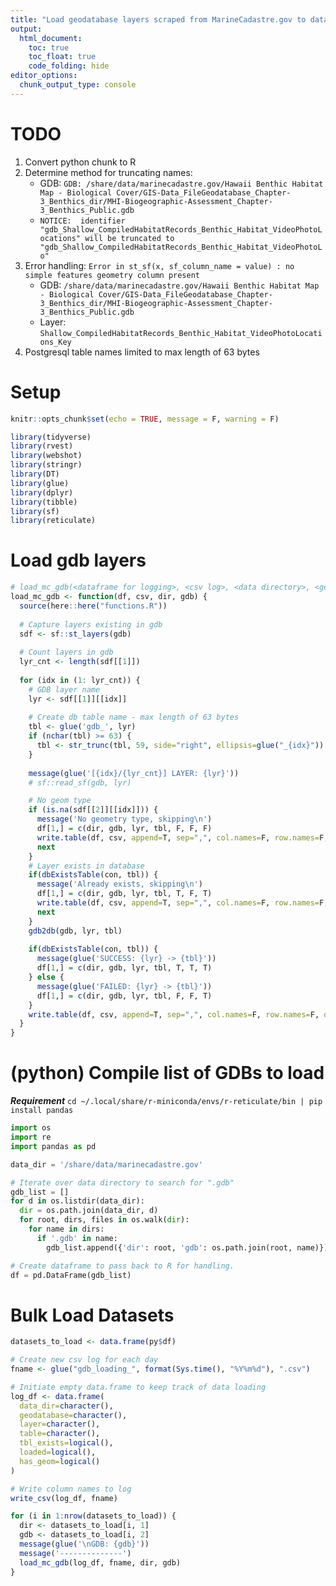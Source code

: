 ```yaml
---
title: "Load geodatabase layers scraped from MarineCadastre.gov to database"
output:
  html_document:
    toc: true
    toc_float: true
    code_folding: hide
editor_options: 
  chunk_output_type: console
---
```


# TODO

1. Convert python chunk to R
1. Determine method for truncating names: 
    - GDB: `GDB: /share/data/marinecadastre.gov/Hawaii Benthic Habitat Map - Biological Cover/GIS-Data_FileGeodatabase_Chapter-3_Benthics_dir/MHI-Biogeographic-Assessment_Chapter-3_Benthics_Public.gdb`
    - `NOTICE:  identifier "gdb_Shallow_CompiledHabitatRecords_Benthic_Habitat_VideoPhotoLocations" will be truncated to "gdb_Shallow_CompiledHabitatRecords_Benthic_Habitat_VideoPhotoLo"`
1. Error handling: `Error in st_sf(x, sf_column_name = value) : no simple features geometry column present`
    - GDB: `/share/data/marinecadastre.gov/Hawaii Benthic Habitat Map - Biological Cover/GIS-Data_FileGeodatabase_Chapter-3_Benthics_dir/MHI-Biogeographic-Assessment_Chapter-3_Benthics_Public.gdb`
    - Layer: `Shallow_CompiledHabitatRecords_Benthic_Habitat_VideoPhotoLocations_Key`
1. Postgresql table names limited to max length of 63 bytes

# Setup
```r
knitr::opts_chunk$set(echo = TRUE, message = F, warning = F)

library(tidyverse)
library(rvest)
library(webshot)
library(stringr)
library(DT)
library(glue)
library(dplyr)
library(tibble)
library(sf)
library(reticulate)
```

# Load gdb layers
```r
# load_mc_gdb(<dataframe for logging>, <csv log>, <data directory>, <geodatabase path>)
load_mc_gdb <- function(df, csv, dir, gdb) {
  source(here::here("functions.R"))
  
  # Capture layers existing in gdb
  sdf <- sf::st_layers(gdb)
  
  # Count layers in gdb
  lyr_cnt <- length(sdf[[1]])
  
  for (idx in (1: lyr_cnt)) {
    # GDB layer name
    lyr <- sdf[[1]][[idx]]
  
    # Create db table name - max length of 63 bytes
    tbl <- glue('gdb_', lyr)
    if (nchar(tbl) >= 63) {
      tbl <- str_trunc(tbl, 59, side="right", ellipsis=glue("_{idx}"))
    } 
    
    message(glue('[{idx}/{lyr_cnt}] LAYER: {lyr}'))
    # sf::read_sf(gdb, lyr)

    # No geom type
    if (is.na(sdf[[2]][[idx]])) {
      message('No geometry type, skipping\n')
      df[1,] = c(dir, gdb, lyr, tbl, F, F, F)
      write.table(df, csv, append=T, sep=",", col.names=F, row.names=F, quote=F)
      next
    }
    # Layer exists in database
    if(dbExistsTable(con, tbl)) {
      message('Already exists, skipping\n')
      df[1,] = c(dir, gdb, lyr, tbl, T, F, T)
      write.table(df, csv, append=T, sep=",", col.names=F, row.names=F, quote=F)
      next
    }
    gdb2db(gdb, lyr, tbl)
    
    if(dbExistsTable(con, tbl)) {
      message(glue('SUCCESS: {lyr} -> {tbl}'))
      df[1,] = c(dir, gdb, lyr, tbl, T, T, T)
    } else {
      message(glue('FAILED: {lyr} -> {tbl}'))
      df[1,] = c(dir, gdb, lyr, tbl, F, F, T)
    }
    write.table(df, csv, append=T, sep=",", col.names=F, row.names=F, quote=F)
  }
}
```

# (python) Compile list of GDBs to load

***Requirement***
`cd ~/.local/share/r-miniconda/envs/r-reticulate/bin | pip install pandas`

```python
import os
import re
import pandas as pd

data_dir = '/share/data/marinecadastre.gov'

# Iterate over data directory to search for ".gdb"
gdb_list = []
for d in os.listdir(data_dir):
  dir = os.path.join(data_dir, d)
  for root, dirs, files in os.walk(dir):
    for name in dirs:
      if '.gdb' in name:
        gdb_list.append({'dir': root, 'gdb': os.path.join(root, name)})

# Create dataframe to pass back to R for handling.
df = pd.DataFrame(gdb_list)
```


# Bulk Load Datasets
```r
datasets_to_load <- data.frame(py$df)

# Create new csv log for each day
fname <- glue("gdb_loading_", format(Sys.time(), "%Y%m%d"), ".csv")

# Initiate empty data.frame to keep track of data loading
log_df <- data.frame(
  data_dir=character(),
  geodatabase=character(),
  layer=character(),
  table=character(),
  tbl_exists=logical(),
  loaded=logical(),
  has_geom=logical()
)

# Write column names to log
write_csv(log_df, fname)

for (i in 1:nrow(datasets_to_load)) {
  dir <- datasets_to_load[i, 1]
  gdb <- datasets_to_load[i, 2]
  message(glue('\nGDB: {gdb}'))
  message('--------------')
  load_mc_gdb(log_df, fname, dir, gdb)
}
```